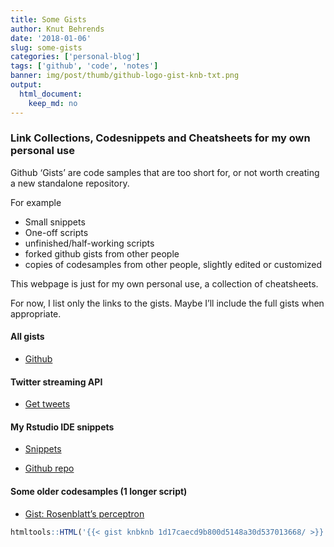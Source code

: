 ```yaml
---
title: Some Gists
author: Knut Behrends
date: '2018-01-06'
slug: some-gists
categories: ['personal-blog']
tags: ['github', 'code', 'notes']
banner: img/post/thumb/github-logo-gist-knb-txt.png
output: 
  html_document:
    keep_md: no
---
```


### Link Collections, Codesnippets and Cheatsheets for my own personal use

Github 'Gists' are code samples that are too short for, or not worth creating a new standalone repository.

For example

- Small snippets
- One-off scripts 
- unfinished/half-working scripts
- forked github gists from other people
- copies of codesamples from other people, slightly edited or customized

This webpage is just for my own personal use, a collection of cheatsheets.

For now, I list only the links to the gists. Maybe I'll include the full gists when appropriate.


#### All gists

- [Github](https://gist.github.com/knbknb/)

#### Twitter streaming API

 - [Get tweets](https://gist.github.com/knbknb/f5d393802d44a3f978694468dcff70e6)

#### My Rstudio IDE snippets

 - [Snippets](https://github.com/knbknb/R_HOME/blob/master/snippets/r.snippets)

 - [Github repo](https://github.com/knbknb/R_HOME)

#### Some older codesamples (1 longer script)

 - [Gist: Rosenblatt's perceptron](https://gist.github.com/knbknb/1d17caecd9b800d5148a30d537013668)

```r
htmltools::HTML('{{< gist knbknb 1d17caecd9b800d5148a30d537013668/ >}}'
```


